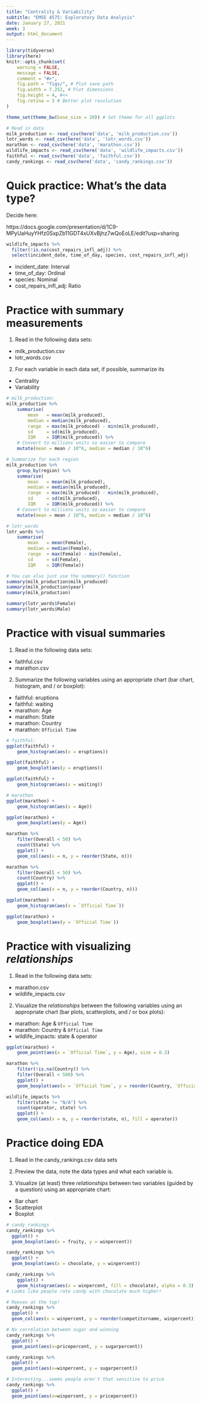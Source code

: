 ```yaml
---
title: "Centrality & Variability"
subtitle: "EMSE 4575: Exploratory Data Analysis"
date: January 27, 2021
week: 3
output: html_document
---
```


```r
library(tidyverse)
library(here)
knitr::opts_chunk$set(
    warning = FALSE,
    message = FALSE,
    comment = "#>",
    fig.path = "figs/", # Plot save path
    fig.width = 7.252, # Plot dimensions
    fig.height = 4, #<<
    fig.retina = 3 # Better plot resolution
)

theme_set(theme_bw(base_size = 20)) # Set theme for all ggplots

# Read in data
milk_production <- read_csv(here('data', 'milk_production.csv'))
lotr_words <- read_csv(here('data', 'lotr_words.csv'))
marathon <- read_csv(here('data', 'marathon.csv'))
wildlife_impacts <- read_csv(here('data', 'wildlife_impacts.csv'))
faithful <- read_csv(here('data', 'faithful.csv'))
candy_rankings <- read_csv(here('data', 'candy_rankings.csv'))
```

# Quick practice: What's the data type?

Decide here:

https://docs.google.com/presentation/d/1C9-MPyUaHuyYHfz0SxpZb11GDT4xUXvBjhz7wQoEoLE/edit?usp=sharing

```r
wildlife_impacts %>%
  filter(!is.na(cost_repairs_infl_adj)) %>%
  select(incident_date, time_of_day, species, cost_repairs_infl_adj)
```

- incident_date:         Interval
- time_of_day:           Ordinal
- species:               Nominal
- cost_repairs_infl_adj: Ratio



# Practice with summary measurements

1) Read in the following data sets:

- milk_production.csv
- lotr_words.csv

 2) For each variable in each data set, if possible, summarize its

- Centrality
- Variability

```r
# milk_production:
milk_production %>%
    summarise(
        mean   = mean(milk_produced),
        median = median(milk_produced),
        range  = max(milk_produced) - min(milk_produced),
        sd     = sd(milk_produced),
        IQR    = IQR(milk_produced)) %>%
    # Convert to millions units so easier to compare
    mutate(mean = mean / 10^6, median = median / 10^6)

# Summarize for each region
milk_production %>%
    group_by(region) %>%
    summarise(
        mean   = mean(milk_produced),
        median = median(milk_produced),
        range  = max(milk_produced) - min(milk_produced),
        sd     = sd(milk_produced),
        IQR    = IQR(milk_produced)) %>%
    # Convert to millions units so easier to compare
    mutate(mean = mean / 10^6, median = median / 10^6)

# lotr_words
lotr_words %>%
    summarise(
        mean   = mean(Female),
        median = median(Female),
        range  = max(Female) - min(Female),
        sd     = sd(Female),
        IQR    = IQR(Female))

# You can also just use the summary() function
summary(milk_production$milk_produced)
summary(milk_production$year)
summary(milk_production)

summary(lotr_words$Female)
summary(lotr_words$Male)
```



# Practice with visual summaries

1) Read in the following data sets:

- faithful.csv
- marathon.csv

2) Summarize the following variables using an appropriate chart (bar chart, histogram, and / or boxplot):

- faithful: eruptions
- faithful: waiting
- marathon: Age
- marathon: State
- marathon: Country
- marathon: `Official Time`

```r
# faithful:
ggplot(faithful) +
    geom_histogram(aes(x = eruptions))

ggplot(faithful) +
    geom_boxplot(aes(y = eruptions))

ggplot(faithful) +
    geom_histogram(aes(x = waiting))

# marathon
ggplot(marathon) +
    geom_histogram(aes(x = Age))

ggplot(marathon) +
    geom_boxplot(aes(y = Age))

marathon %>%
    filter(Overall < 50) %>%
    count(State) %>%
    ggplot() +
    geom_col(aes(x = n, y = reorder(State, n)))

marathon %>%
    filter(Overall < 50) %>%
    count(Country) %>%
    ggplot() +
    geom_col(aes(x = n, y = reorder(Country, n)))

ggplot(marathon) +
    geom_histogram(aes(x = `Official Time`))

ggplot(marathon) +
    geom_boxplot(aes(y = `Official Time`))
```



# Practice with visualizing _relationships_

1) Read in the following data sets:

- marathon.csv
- wildlife_impacts.csv

2) Visualize the _relationships_ between the following variables using an appropriate chart (bar plots, scatterplots, and / or box plots):

- marathon: Age & `Official Time`
- marathon: Country & `Official Time`
- wildlife_impacts: state & operator

```r
ggplot(marathon) +
    geom_point(aes(x = `Official Time`, y = Age), size = 0.3)

marathon %>%
    filter(!is.na(Country)) %>%
    filter(Overall < 500) %>%
    ggplot() +
    geom_boxplot(aes(x = `Official Time`, y = reorder(Country, `Official Time`)))

wildlife_impacts %>%
    filter(state != "N/A") %>%
    count(operator, state) %>%
    ggplot() +
    geom_col(aes(x = n, y = reorder(state, n), fill = operator))
```



# Practice doing EDA

1) Read in the candy_rankings.csv data sets

2) Preview the data, note the data types and what each variable is.

3) Visualize (at least) three _relationships_ between two variables (guided by a question) using an appropriate chart:

- Bar chart
- Scatterplot
- Boxplot

```r
# candy_rankings
candy_rankings %>%
  ggplot() +
  geom_boxplot(aes(x = fruity, y = winpercent))

candy_rankings %>%
  ggplot() +
  geom_boxplot(aes(x = chocolate, y = winpercent))

candy_rankings %>%
    ggplot() +
    geom_histogram(aes(x = winpercent, fill = chocolate), alpha = 0.3)
# Looks like people rate candy with chocolate much higher!

# Reeses at the top!
candy_rankings %>%
  ggplot() +
  geom_col(aes(x = winpercent, y = reorder(competitorname, winpercent)))

# No correlation between sugar and winning
candy_rankings %>%
  ggplot() +
  geom_point(aes(x=pricepercent, y = sugarpercent))

candy_rankings %>%
  ggplot() +
  geom_point(aes(x=winpercent, y = sugarpercent))

# Interesting...seems people aren't that sensitive to price
candy_rankings %>%
  ggplot() +
  geom_point(aes(x=winpercent, y = pricepercent))
```

